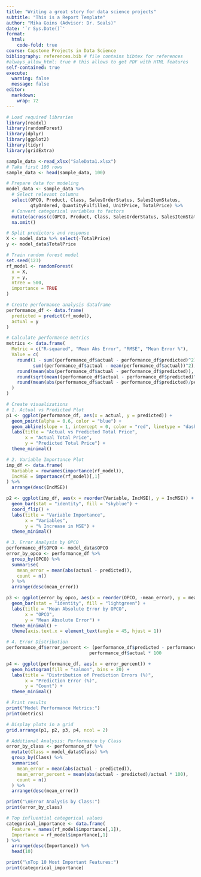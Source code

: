 ```yaml
---
title: "Writing a great story for data science projects"
subtitle: "This is a Report Template"
author: "Mika Goins (Advisor: Dr. Seals)"
date: '`r Sys.Date()`'
format:
  html:
    code-fold: true
course: Capstone Projects in Data Science
bibliography: references.bib # file contains bibtex for references
#always_allow_html: true # this allows to get PDF with HTML features
self-contained: true
execute: 
  warning: false
  message: false
editor: 
  markdown: 
    wrap: 72
---
```


```r
# Load required libraries
library(readxl)
library(randomForest)
library(dplyr)
library(ggplot2)
library(tidyr)
library(gridExtra)

sample_data <-read_xlsx("SaleData1.xlsx")
# Take first 100 rows
sample_data <- head(sample_data, 100)

# Prepare data for modeling
model_data <- sample_data %>%
  # Select relevant columns
  select(OPCO, Product, Class, SalesOrderStatus, SalesItemStatus,
         qtyOrdered, QuantityFulfilled, UnitPrice, TotalPrice) %>%
  # Convert categorical variables to factors
  mutate(across(c(OPCO, Product, Class, SalesOrderStatus, SalesItemStatus), as.factor)) %>%
  na.omit()

# Split predictors and response
X <- model_data %>% select(-TotalPrice)
y <- model_data$TotalPrice

# Train random forest model
set.seed(123)
rf_model <- randomForest(
  x = X,
  y = y,
  ntree = 500,
  importance = TRUE
)

# Create performance analysis dataframe
performance_df <- data.frame(
  predicted = predict(rf_model),
  actual = y
)

# Calculate performance metrics
metrics <- data.frame(
  Metric = c("R-squared", "Mean Abs Error", "RMSE", "Mean Error %"),
  Value = c(
    round(1 - sum((performance_df$actual - performance_df$predicted)^2) / 
          sum((performance_df$actual - mean(performance_df$actual))^2), 3),
    round(mean(abs(performance_df$actual - performance_df$predicted)), 2),
    round(sqrt(mean((performance_df$actual - performance_df$predicted)^2)), 2),
    round(mean(abs(performance_df$actual - performance_df$predicted)/performance_df$actual * 100), 2)
  )
)

# Create visualizations
# 1. Actual vs Predicted Plot
p1 <- ggplot(performance_df, aes(x = actual, y = predicted)) +
  geom_point(alpha = 0.6, color = "blue") +
  geom_abline(slope = 1, intercept = 0, color = "red", linetype = "dashed") +
  labs(title = "Actual vs Predicted Total Price",
       x = "Actual Total Price",
       y = "Predicted Total Price") +
  theme_minimal()

# 2. Variable Importance Plot
imp_df <- data.frame(
  Variable = rownames(importance(rf_model)),
  IncMSE = importance(rf_model)[,1]
) %>%
  arrange(desc(IncMSE))

p2 <- ggplot(imp_df, aes(x = reorder(Variable, IncMSE), y = IncMSE)) +
  geom_bar(stat = "identity", fill = "skyblue") +
  coord_flip() +
  labs(title = "Variable Importance",
       x = "Variables",
       y = "% Increase in MSE") +
  theme_minimal()

# 3. Error Analysis by OPCO
performance_df$OPCO <- model_data$OPCO
error_by_opco <- performance_df %>%
  group_by(OPCO) %>%
  summarise(
    mean_error = mean(abs(actual - predicted)),
    count = n()
  ) %>%
  arrange(desc(mean_error))

p3 <- ggplot(error_by_opco, aes(x = reorder(OPCO, -mean_error), y = mean_error)) +
  geom_bar(stat = "identity", fill = "lightgreen") +
  labs(title = "Mean Absolute Error by OPCO",
       x = "OPCO",
       y = "Mean Absolute Error") +
  theme_minimal() +
  theme(axis.text.x = element_text(angle = 45, hjust = 1))

# 4. Error Distribution
performance_df$error_percent <- (performance_df$predicted - performance_df$actual) / 
                               performance_df$actual * 100

p4 <- ggplot(performance_df, aes(x = error_percent)) +
  geom_histogram(fill = "salmon", bins = 20) +
  labs(title = "Distribution of Prediction Errors (%)",
       x = "Prediction Error (%)",
       y = "Count") +
  theme_minimal()

# Print results
print("Model Performance Metrics:")
print(metrics)

# Display plots in a grid
grid.arrange(p1, p2, p3, p4, ncol = 2)

# Additional Analysis: Performance by Class
error_by_class <- performance_df %>%
  mutate(Class = model_data$Class) %>%
  group_by(Class) %>%
  summarise(
    mean_error = mean(abs(actual - predicted)),
    mean_error_percent = mean(abs(actual - predicted)/actual * 100),
    count = n()
  ) %>%
  arrange(desc(mean_error))

print("\nError Analysis by Class:")
print(error_by_class)

# Top influential categorical values
categorical_importance <- data.frame(
  Feature = names(rf_model$importance[,1]),
  Importance = rf_model$importance[,1]
) %>%
  arrange(desc(Importance)) %>%
  head(10)

print("\nTop 10 Most Important Features:")
print(categorical_importance)
```
